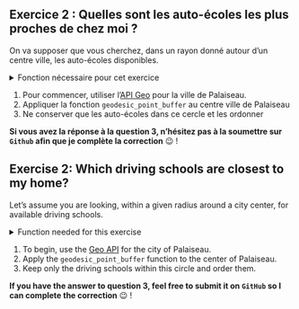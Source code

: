::: {.content-visible when-profile="fr"}

:::: {.callout-tip}
## Exercice 2 : Quelles sont les auto-écoles les plus proches de chez moi ?

On va supposer que vous cherchez, dans un rayon donné autour d'un centre ville,
les auto-écoles disponibles.

<details>
<summary>
Fonction nécessaire pour cet exercice
</summary>
Cet exercice nécessite une fonction pour créer un cercle
autour d'un point
(source [ici](https://gis.stackexchange.com/questions/289044/creating-buffer-circle-x-kilometers-from-point-using-python/289923)).
La voici :

```python
from functools import partial
import pyproj
from shapely.ops import transform
from shapely.geometry import Point

proj_wgs84 = pyproj.Proj('+proj=longlat +datum=WGS84')


def geodesic_point_buffer(lat, lon, km):
    # Azimuthal equidistant projection
    aeqd_proj = '+proj=aeqd +lat_0={lat} +lon_0={lon} +x_0=0 +y_0=0'
    project = partial(
        pyproj.transform,
        pyproj.Proj(aeqd_proj.format(lat=lat, lon=lon)),
        proj_wgs84)
    buf = Point(0, 0).buffer(km * 1000)  # distance in metres
    return transform(project, buf).exterior.coords[:]
```
</details>


1. Pour commencer, utiliser l'[API Geo](https://geo.api.gouv.fr/decoupage-administratif)
pour la ville de Palaiseau.
2. Appliquer la fonction `geodesic_point_buffer` au centre ville de Palaiseau
3. Ne conserver que les auto-écoles dans ce cercle et les ordonner 

__Si vous avez la réponse à la question 3, n'hésitez pas à la soumettre sur `Github` afin que je complète la correction__ 😉 !

::::

:::


::: {.content-visible when-profile="en"}

:::: {.callout-tip}
## Exercise 2: Which driving schools are closest to my home?

Let's assume you are looking, within a given radius around a city center, for available driving schools.

<details>
<summary>
Function needed for this exercise
</summary>
This exercise requires a function to create a circle around a point (source [here](https://gis.stackexchange.com/questions/289044/creating-buffer-circle-x-kilometers-from-point-using-python/289923)). Here it is:

```python
from functools import partial
import pyproj
from shapely.ops import transform
from shapely.geometry import Point

proj_wgs84 = pyproj.Proj('+proj=longlat +datum=WGS84')

def geodesic_point_buffer(lat, lon, km):
    # Azimuthal equidistant projection
    aeqd_proj = '+proj=aeqd +lat_0={lat} +lon_0={lon} +x_0=0 +y_0=0'
    project = partial(
        pyproj.transform,
        pyproj.Proj(aeqd_proj.format(lat=lat, lon=lon)),
        proj_wgs84)
    buf = Point(0, 0).buffer(km * 1000)  # distance in metres
    return transform(project, buf).exterior.coords[:]
```
</details>

1. To begin, use the [Geo API](https://geo.api.gouv.fr/decoupage-administratif) for the city of Palaiseau.
2. Apply the `geodesic_point_buffer` function to the center of Palaiseau.
3. Keep only the driving schools within this circle and order them.

__If you have the answer to question 3, feel free to submit it on `GitHub` so I can complete the correction__ 😉 !

::::

:::
